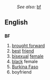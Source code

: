 :''See also:'' [[bf]]
==English==
==={{initialism}}===
'''BF'''

# [[brought forward]]
# [[best]] [[friend]]
# [[bisexual]] [[female]]
# [[black]] female
# [[Burkina Faso]]
# boyfriend